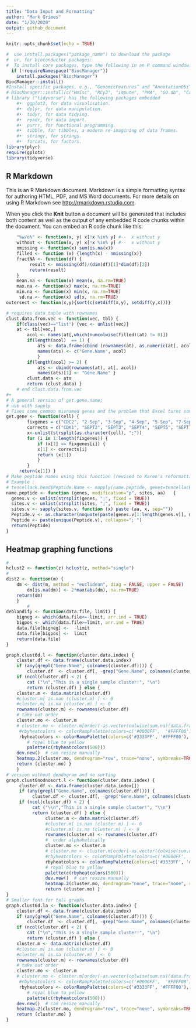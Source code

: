 ```yaml
---
title: "Data Input and Formatting"
author: "Mark Grimes"
date: "1/30/2020"
output: github_document
---
```


```r
knitr::opts_chunk$set(echo = TRUE)
```
```r
#  use install.packages("package_name") to download the package
#  or, for bioconductor packages:
#  To install core packages, type the following in an R command window:
  if (!requireNamespace("BiocManager"))
    install.packages("BiocManager")
BiocManager::install()
#Install specific packages, e.g., “GenomicFeatures” and “AnnotationDbi”, with
# BiocManager::install(c("Hmisc", "RCy3", "impute", "PMA", "GO.db", "Category", "GOstats"))
# library ("tidyverse")	has the following packages embedded	
	#•	ggplot2, for data visualisation.
	#•	dplyr, for data manipulation.
	#•	tidyr, for data tidying.
	#•	readr, for data import.
	#•	purrr, for functional programming.
	#•	tibble, for tibbles, a modern re-imagining of data frames.
	#•	stringr, for strings.
	#•	forcats, for factors.	
library(plyr)
require(gplots)
library(tidyverse)
```

## R Markdown

This is an R Markdown document. Markdown is a simple formatting syntax for authoring HTML, PDF, and MS Word documents. For more details on using R Markdown see <http://rmarkdown.rstudio.com>.

When you click the **Knit** button a document will be generated that includes both content as well as the output of any embedded R code chunks within the document. You can embed an R code chunk like this:
```r

	"%w/o%" <- function(x, y) x[!x %in% y] #--  x without y
	without <- function(x, y) x[!x %in% y] #--  x without y
	nmissing <- function(x) sum(is.na(x))
	filled <- function (x) {length(x) - nmissing(x)}
	fractNA <- function(df) {
	     result <- nmissing(df)/(dim(df)[1]*dim(df)[2])
	     return(result)
	}
	mean.na <- function(x) mean(x, na.rm=TRUE)
	max.na <- function(x) max(x, na.rm=TRUE)
	min.na <- function(x) min(x, na.rm=TRUE)
	 sd.na <- function(x) sd(x, na.rm=TRUE)
outersect <- function(x,y){sort(c(setdiff(x,y), setdiff(y,x)))}

```

```r
# requires data table with rownames 
clust.data.from.vec <- function(vec, tbl) {
	if(class(vec)=="list") {vec <- unlist(vec)}
	at <- tbl[vec,]
		acol <- names(at[,which(numcolwise(filled)(at) != 0)])
		if(length(acol)  == 1) {
			ats <- data.frame(cbind (rownames(at), as.numeric(at[, acol])))
			names(ats) <- c("Gene.Name", acol)
			}
		if(length(acol) >= 2) {
			ats <- cbind(rownames(at), at[, acol])
			names(ats)[1] <- "Gene.Name" }
		clust.data <- ats
		return (clust.data)	}
	# end clust.data.from.vec
#+
# A general version of get.gene.name; 
# use with sapply	
# Fixes some common misnamed genes and the problem that Excel turns some gene names into dates.
get.gene <- function(cell) {  
		fixgenes = c("CDC2", "2-Sep", "3-Sep", "4-Sep", "5-Sep", "7-Sep", "8-Sep", "9-Sep", "10-Sep", "11-Sep", "15-Sep", "6-Sep", "1-Oct", "2-Oct", "3-Oct", "4-Oct", "6-Oct", "7-Oct", "11-Oct", "1-Mar", "2-Mar", "3-Mar", "4-Mar", "5-Mar", "6-Mar", "7-Mar", "8-Mar", "9-Mar", "10-Mar", "11-Mar", "C11orf58", 'C17orf57', 'C3orf10',  'C7orf51', "C11orf59", "C4orf16")
		corrects = c("CDK1", "SEPT2", "SEPT3", "SEPT4", "SEPT5", "SEPT7", "SEPT8", "SEPT9", "SEPT10", "SEPT11", "SEPT15", "SEPT6", "POU2F1", "POU2F2", "POU5F1", "POU5F1", "POU3F1", "POU3F2", "POU2F3", "MARCH1", "MARCH2", "MARCH3", "MARCH4", "MARCH5", "MARCH6", "MARCH7", "MARCH8", "MARCH9", "MARCH10", "MARCH11", "SMAP", "EFCAB13", "BRK1", "NYAP1", "LAMTOR1", 'AP1AR')
		x<-unlist(strsplit(as.character(cell), ";"))	
		for (i in 1:length(fixgenes)) {
			if (x[1] == fixgenes[i]) {
			x[1] <- corrects[i] 
			return (x[1])
			} 
		}
	 return(x[1]) }
# Make peptide names using this function (revised to Karen's reformatting). 
# Example :
# tencellack.head$Peptide.Name <- mapply(name.peptide, genes=tencellack.head$LeadingGeneSymbols, sites= tencellack.head$Positions, modification="ack", aa=tencellack.head$Amino.acid)
name.peptide <- function (genes, modification="p", sites, aa)	{
  genes.v <- unlist(strsplit(genes, ";", fixed = TRUE))
  sites.v <- unlist(strsplit(sites, ";", fixed = TRUE))
  sites.v <- sapply(sites.v, function (x) paste (aa, x, sep=""))
  Peptide.v <- as.character(noquote(paste(genes.v[1:length(genes.v)], modification, sites.v[1:length(sites.v)], sep=" ")))
  Peptide <- paste(unique(Peptide.v), collapse="; ")
  return(Peptide)
}

```

## Heatmap graphing functions



```r
#
hclust2 <- function(z) hclust(z, method="single")
#
dist2 <- function(m) {
	dm <- dist(m, method = "euclidean", diag = FALSE, upper = FALSE)
		dm[is.na(dm)] <- 2*max(abs(dm), na.rm=TRUE)
	return(dm)
	}	
		#
deblandify <- function(data.file, limit) {
	bigneg <- which(data.file<=-limit, arr.ind = TRUE)
	bigpos <- which(data.file>=limit, arr.ind = TRUE)
	data.file[bigneg] <-  -limit
	data.file[bigpos] <-  limit
	return(data.file)
}

graph.clust6d.l <- function(cluster.data.index) {
	cluster.df <- data.frame(cluster.data.index)
	if (any(grepl("Gene.Name", colnames(cluster.df)))) {
		cluster.df	<- cluster.df[, -grep("Gene.Name", colnames(cluster.df))] }
	if (ncol(cluster.df) < 2) {
		cat ("\n","This is a single sample cluster!", "\n") 
		return (cluster.df) } else {
	cluster.m <- data.matrix(cluster.df)
	#cluster.m[ is.nan (cluster.m) ] <- 0	
	#cluster.m[ is.na (cluster.m) ] <- 0
	rownames(cluster.m) <- rownames(cluster.df)
	# take out order
	cluster.mo <- cluster.m
	# cluster.mo <- cluster.m[order(-as.vector(colwise(sum.na)(data.frame(t(cluster.m))))), order(-as.vector(numcolwise(sum.na)(data.frame(cluster.m))))]
	 #rbyheatcolors <- colorRampPalette(colors=c('#0000FF',  '#FFFF00'), bias=0.25, space="rgb", interpolate = "spline")
	 rbyheatcolors <- colorRampPalette(colors=c('#3333FF', '#FFFF00'), bias=0.25, space="rgb", interpolate = "linear")
		# royal blue to yellow
		palette(c(rbyheatcolors(500)))
	dev.new()  # can resize manually
 	heatmap.2(cluster.mo, dendrogram="row", trace="none", symbreaks=TRUE, na.color="black", labRow=rownames(cluster.mo), labCol=colnames(cluster.mo), Rowv=TRUE, Colv=NA, distfun=dist2, hclustfun=hclust, scale="none", col=palette(), colsep=NULL, rowsep=NULL, sepwidth=c(0,0), revC=FALSE, keysize=0.85, density.info='histogram', cexRow = 1, cexCol = 1, denscol="green", main=names(cluster.data.index)[1], margins=c(14, 10)) 
	return (cluster.mo) }
	}
# version without dendogram and no sorting
graph.clust6nodnosort.l <- function(cluster.data.index) {
     cluster.df <- data.frame(cluster.data.index[])
     if (any(grepl("Gene.Name", colnames(cluster.df)))) {
          cluster.df <- cluster.df[, -grep("Gene.Name", colnames(cluster.df))] }
     if (ncol(cluster.df) < 2) {
          cat ("\\n","This is a single sample cluster!", "\\n") 
          return (cluster.df) } else {
               cluster.m <- data.matrix(cluster.df)
               #cluster.m[ is.nan (cluster.m) ] <- 0 
               #cluster.m[ is.na (cluster.m) ] <- 0
               rownames(cluster.m) <- rownames(cluster.df)
               #  order alphabetically
               cluster.mo <- cluster.m
               # cluster.mo <- cluster.m[order(-as.vector(colwise(sum.na)(data.frame(t(cluster.m))))), order(-as.vector(numcolwise(sum.na)(data.frame(cluster.m))))]
               #rbyheatcolors <- colorRampPalette(colors=c('#0000FF',  '#FFFF00'), bias=0.25, space="rgb", interpolate = "spline")
               rbyheatcolors <- colorRampPalette(colors=c('#3333FF', '#FFFF00'), bias=0.25, space="rgb", interpolate = "linear")
               # royal blue to yellow
               palette(c(rbyheatcolors(500)))
               dev.new()  # can resize manually
               heatmap.2(cluster.mo, dendrogram="none", trace="none", symbreaks=TRUE, na.color="black", labRow=rownames(cluster.mo), labCol=colnames(cluster.mo), Rowv=FALSE, Colv=NA, distfun=dist2, hclustfun=hclust, scale="none", col=palette(), colsep=NULL, rowsep=NULL, sepwidth=c(0,0), revC=FALSE, keysize=0.85, density.info='histogram', cexRow = 1, cexCol = 1, denscol="green", main=names(cluster.data.index)[1], margins=c(14, 10)) 
               return (cluster.mo) }
}
# Smaller font for tall graphs
graph.clust6d.la <- function(cluster.data.index) {
	cluster.df <- data.frame(cluster.data.index)
	if (any(grepl("Gene.Name", colnames(cluster.df)))) {
		cluster.df	<- cluster.df[, -grep("Gene.Name", colnames(cluster.df))] }
	if (ncol(cluster.df) < 2) {
		cat ("\n","This is a single sample cluster!", "\n") 
		return (cluster.df) } else {
	cluster.m <- data.matrix(cluster.df)
	#cluster.m[ is.nan (cluster.m) ] <- 0	
	#cluster.m[ is.na (cluster.m) ] <- 0
	rownames(cluster.m) <- rownames(cluster.df)
	# take out order
	cluster.mo <- cluster.m
	# cluster.mo <- cluster.m[order(-as.vector(colwise(sum.na)(data.frame(t(cluster.m))))), order(-as.vector(numcolwise(sum.na)(data.frame(cluster.m))))]
	 #rbyheatcolors <- colorRampPalette(colors=c('#0000FF',  '#FFFF00'), bias=0.25, space="rgb", interpolate = "spline")
	 rbyheatcolors <- colorRampPalette(colors=c('#3333FF', '#FFFF00'), bias=0.25, space="rgb", interpolate = "linear")
		# royal blue to yellow
		palette(c(rbyheatcolors(500)))
	dev.new()  # can resize manually
 	heatmap.2(cluster.mo, dendrogram="row", trace="none", symbreaks=TRUE, na.color="black", labRow=rownames(cluster.mo), labCol=colnames(cluster.mo), Rowv=TRUE, Colv=NA, distfun=dist2, hclustfun=hclust, scale="none", col=palette(), colsep=NULL, rowsep=NULL, sepwidth=c(0,0), revC=FALSE, keysize=0.5, density.info='histogram', cexRow = 0.8, cexCol = 1, denscol="green", main=names(cluster.data.index)[1], margins=c(14, 10)) 
	return (cluster.mo) }
}

```
